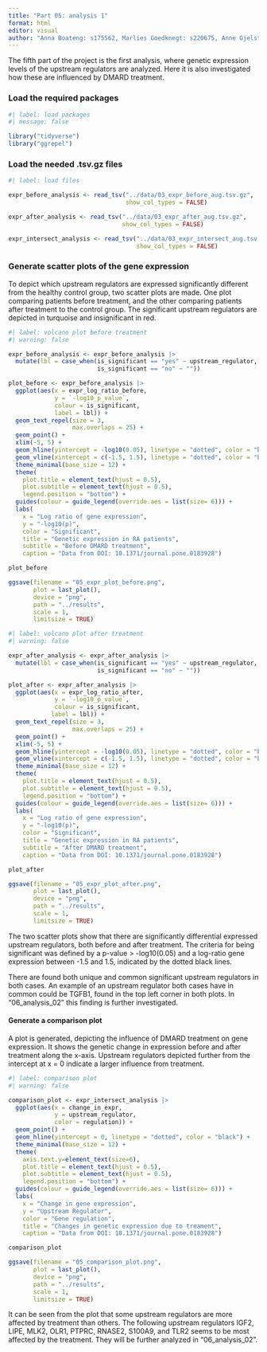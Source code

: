 ```yaml
---
title: "Part 05: analysis 1"
format: html
editor: visual
author: "Anna Boateng: s175562, Marlies Goedknegt: s220675, Anne Gjelstrup: s194530, Katja Jagd: s185395, Olivia Ronnenberg: s183359"
---
```


The fifth part of the project is the first analysis, where genetic expression levels of the upstream regulators are analyzed. Here it is also investigated how these are influenced by DMARD treatment.

### Load the required packages

```r
#| label: load packages
#| message: false

library("tidyverse")
library("ggrepel")

```

### Load the needed .tsv.gz files

```r
#| label: load files

expr_before_analysis <- read_tsv("../data/03_expr_before_aug.tsv.gz",
                                 show_col_types = FALSE)

expr_after_analysis <- read_tsv("../data/03_expr_after_aug.tsv.gz",
                                show_col_types = FALSE)

expr_intersect_analysis <- read_tsv("../data/03_expr_intersect_aug.tsv.gz",
                                    show_col_types = FALSE)

```

### Generate scatter plots of the gene expression

To depict which upstream regulators are expressed significantly different from the healthy control group, two scatter plots are made. One plot comparing patients before treatment, and the other comparing patients after treatment to the control group. The significant upstream regulators are depicted in turquoise and insignificant in red.

```r
#| label: volcano plot before treatment 
#| warning: false 

expr_before_analysis <- expr_before_analysis |>
  mutate(lbl = case_when(is_significant == "yes" ~ upstream_regulator,
                         is_significant == "no" ~ ""))

plot_before <- expr_before_analysis |>
  ggplot(aes(x = expr_log_ratio_before,
             y = `-log10_p_value`,
             colour = is_significant,
             label = lbl)) + 
  geom_text_repel(size = 3,
                  max.overlaps = 25) + 
  geom_point() +
  xlim(-5, 5) + 
  geom_hline(yintercept = -log10(0.05), linetype = "dotted", color = "black") + 
  geom_vline(xintercept = c(-1.5, 1.5), linetype = "dotted", color = "black") +
  theme_minimal(base_size = 12) +
  theme(
    plot.title = element_text(hjust = 0.5),
    plot.subtitle = element_text(hjust = 0.5),
    legend.position = "bottom") +
  guides(colour = guide_legend(override.aes = list(size= 6))) +
  labs(
    x = "Log ratio of gene expression",
    y = "-log10(p)",
    color = "Significant",
    title = "Genetic expression in RA patients",
    subtitle = "Before DMARD treatment",
    caption = "Data from DOI: 10.1371/journal.pone.0183928")

plot_before

ggsave(filename = "05_expr_plot_before.png",
       plot = last_plot(),
       device = "png",
       path = "../results", 
       scale = 1,
       limitsize = TRUE)

```

```r
#| label: volcano plot after treatment 
#| warning: false 

expr_after_analysis <- expr_after_analysis |>
  mutate(lbl = case_when(is_significant == "yes" ~ upstream_regulator,
                         is_significant == "no" ~ ""))

plot_after <- expr_after_analysis |>
  ggplot(aes(x = expr_log_ratio_after,
             y = `-log10_p_value`,
             colour = is_significant,
            label = lbl)) + 
  geom_text_repel(size = 3,
                  max.overlaps = 25) + 
  geom_point() +
  xlim(-5, 5) + 
  geom_hline(yintercept = -log10(0.05), linetype = "dotted", color = "black") + 
  geom_vline(xintercept = c(-1.5, 1.5), linetype = "dotted", color = "black") +
  theme_minimal(base_size = 12) +
  theme(
    plot.title = element_text(hjust = 0.5),
    plot.subtitle = element_text(hjust = 0.5),
    legend.position = "bottom") +
  guides(colour = guide_legend(override.aes = list(size= 6))) +
  labs(
    x = "Log ratio of gene expression",
    y = "-log10(p)",
    color = "Significant",
    title = "Genetic expression in RA patients",
    subtitle = "After DMARD treatment",
    caption = "Data from DOI: 10.1371/journal.pone.0183928")

plot_after

ggsave(filename = "05_expr_plot_after.png",
       plot = last_plot(),
       device = "png",
       path = "../results",
       scale = 1,
       limitsize = TRUE)

```

The two scatter plots show that there are significantly differential expressed upstream regulators, both before and after treatment. The criteria for being significant was defined by a p-value \> -log10(0.05) and a log-ratio gene expression between -1.5 and 1.5, indicated by the dotted black lines.

There are found both unique and common significant upstream regulators in both cases. An example of an upstream regulator both cases have in common could be TGFB1, found in the top left corner in both plots. In "06_analysis_02" this finding is further investigated.

#### Generate a comparison plot

A plot is generated, depicting the influence of DMARD treatment on gene expression. It shows the genetic change in expression before and after treatment along the x-axis. Upstream regulators depicted further from the intercept at x = 0 indicate a larger influence from treatment.

```r
#| label: comparison plot
#| warning: false

comparison_plot <- expr_intersect_analysis |> 
  ggplot(aes(x = change_in_expr,
             y = upstream_regulator,
             color = regulation)) +
  geom_point() +
  geom_hline(yintercept = 0, linetype = "dotted", color = "black") +
  theme_minimal(base_size = 12) +
  theme(
    axis.text.y=element_text(size=6),
    plot.title = element_text(hjust = 0.5),
    plot.subtitle = element_text(hjust = 0.5),
    legend.position = "bottom") +
  guides(colour = guide_legend(override.aes = list(size= 6))) +
  labs(
    x = "Change in gene expression",
    y = "Upstream Regulator",
    color = "Gene regulation",
    title = "Changes in genetic expression due to treament",
    caption = "Data from DOI: 10.1371/journal.pone.0183928")

comparison_plot

ggsave(filename = "05_comparison_plot.png",
       plot = last_plot(),
       device = "png",
       path = "../results",
       scale = 1,
       limitsize = TRUE)

```

It can be seen from the plot that some upstream regulators are more affected by treatment than others. The following upstream regulators IGF2, LIPE, MLK2, OLR1, PTPRC, RNASE2, S100A9, and TLR2 seems to be most affected by the treatment. They will be further analyzed in "06_analysis_02".
